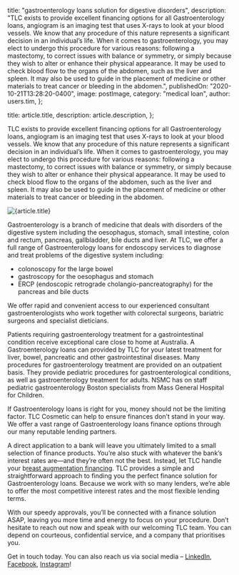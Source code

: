 
  title: "gastroenterology loans solution for digestive disorders",
  description:
    "TLC exists to provide excellent financing options for all Gastroenterology loans, angiogram is an imaging test that uses X-rays to look at your blood vessels. We know that any procedure of this nature represents a significant decision in an individual’s life. When it comes to gastroenterology, you may elect to undergo this procedure for various reasons: following a mastectomy, to correct issues with balance or symmetry, or simply because they wish to alter or enhance their physical appearance. It may be used to check blood flow to the organs of the abdomen, such as the liver and spleen. It may also be used to guide in the placement of medicine or other materials to treat cancer or bleeding in the abdomen.",
  publishedOn: "2020-10-21T13:28:20-0400",
  image: postImage,
  category: "medical loan",
  author: users.tim,
};

  title: article.title,
  description: article.description,
};


TLC exists to provide excellent financing options for all Gastroenterology loans, angiogram is an imaging test that uses X-rays to look at your blood vessels. We know that any procedure of this nature represents a significant decision in an individual’s life. When it comes to gastroenterology, you may elect to undergo this procedure for various reasons: following a mastectomy, to correct issues with balance or symmetry, or simply because they wish to alter or enhance their physical appearance. It may be used to check blood flow to the organs of the abdomen, such as the liver and spleen. It may also be used to guide in the placement of medicine or other materials to treat cancer or bleeding in the abdomen.

<Image src={postImage} alt={article.title} />

Gastroenterology is a branch of medicine that deals with disorders of the digestive system including the oesophagus, stomach, small intestine, colon and rectum, pancreas, gallbladder, bile ducts and liver. At TLC, we offer a full range of Gastroenterology loans for endoscopy services to diagnose and treat problems of the digestive system including:

- colonoscopy for the large bowel
- gastroscopy for the oesophagus and stomach
- ERCP (endoscopic retrograde cholangio-pancreatography) for the pancreas and bile ducts

We offer rapid and convenient access to our experienced consultant gastroenterologists who work together with colorectal surgeons, bariatric surgeons and specialist dieticians.

Patients requiring gastroenterology treatment for a gastrointestinal condition receive exceptional care close to home at Australia. A Gastroenterology loans can provided by TLC for your latest treatment for liver, bowel, pancreatic and other gastrointestinal diseases. Many procedures for gastroenterology treatment are provided on an outpatient basis. They provide pediatric procedures for gastroenterological conditions, as well as gastroenterology treatment for adults. NSMC has on staff pediatric gastroenterology Boston specialists from Mass General Hospital for Children.

If Gastroenterology loans is right for you, money should not be the limiting factor. TLC Cosmetic can help to ensure finances don’t stand in your way. We offer a vast range of Gastroenterology loans finance options through our many reputable lending partners.

A direct application to a bank will leave you ultimately limited to a small selection of finance products. You’re also stuck with whatever the bank’s interest rates are—and they’re often not the best. Instead, let TLC handle your b[reast augmentation financing](https://tlc.com.au/breast-augmentation-loan/). TLC provides a simple and straightforward approach to finding you the perfect finance solution for Gastroenterology loans. Because we work with so many lenders, we’re able to offer the most competitive interest rates and the most flexible lending terms.

With our speedy approvals, you’ll be connected with a finance solution ASAP, leaving you more time and energy to focus on your procedure. Don’t hesitate to reach out now and speak with our welcoming TLC team. You can depend on courteous, confidential service, and a company that prioritises you.

Get in touch today. You can also reach us via social media – [LinkedIn](https://www.linkedin.com/company/tlc-total-lifestyle-credit/), [Facebook](https://www.facebook.com/totallifestylecredit/), [Instagram](https://www.instagram.com/tlc.aus/)!
